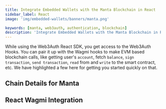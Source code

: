 ```yaml
---
title: Integrate Embedded Wallets with the Manta Blockchain in React
sidebar_label: React
image: 'img/embedded-wallets/banners/manta.png'

keywords: [manta, web3auth, authentication, blockchain]
description: 'Integrate Embedded Wallets with the Manta Blockchain in React | Embedded Wallets'
---
```



While using the Web3Auth React SDK, you get access to the Web3Auth Hooks. You can pair it up with the Wagmi hooks to make EVM based blockchain calls, like getting user's `account`, fetch `balance`, `sign transaction`, `send transaction`, `read` from and `write` to the smart contract, etc. We have highlighted a few here for getting you started quickly on that.

## Chain Details for Manta

<ChainDetailsManta />

## React Wagmi Integration

<ReactWagmiIntegration />
